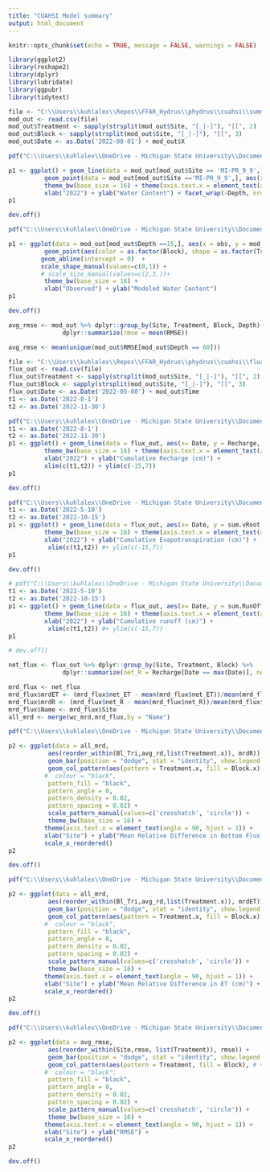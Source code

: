 ```yaml
---
title: "CUAHSI Model summary"
output: html_document
---
```


```r
knitr::opts_chunk$set(echo = TRUE, message = FALSE, warnings = FALSE)
```

```r
library(ggplot2)
library(reshape2)
library(dplyr)
library(lubridate)
library(ggpubr)
library(tidytext)
```

```r
file <- "C:\\Users\\kuhlalex\\Repos\\FFAR_Hydrus\\phydrus\\cuahsi\\summary_results.csv"
mod_out <- read.csv(file)
mod_out$Treatment <- sapply(strsplit(mod_out$Site, "[_|-]"), "[[", 2)
mod_out$Block <- sapply(strsplit(mod_out$Site, "[_|-]"), "[[", 3)
mod_out$Date <- as.Date('2022-08-01') + mod_out$X
```

```r
pdf("C:\\Users\\kuhlalex\\OneDrive - Michigan State University\\Documents\\FFAR\\Conferences\\20230611_CUAHSI\\Poster\\Graphics\\PR_9_9TS.pdf", width=7, height=6)

p1 <- ggplot() + geom_line(data = mod_out[mod_out$Site == 'MI-PR_9_9',], aes(x= Date, y = mod_best, color = as.factor(Block)), linewidth = 1, show.legend = FALSE) + 
          geom_point(data = mod_out[mod_out$Site =='MI-PR_9_9',], aes(x = Date, y = obs), color = 'black') + 
          theme_bw(base_size = 16) + theme(axis.text.x = element_text(angle = 45, hjust = 1)) +
          xlab("2022") + ylab("Water Content") + facet_wrap(~Depth, nrow = 2 )
p1

dev.off()
```

```r

pdf("C:\\Users\\kuhlalex\\OneDrive - Michigan State University\\Documents\\FFAR\\Conferences\\20230611_CUAHSI\\Poster\\Graphics\\modvsobs1to1.pdf", width=5.5, height=5)

p1 <- ggplot(data = mod_out[mod_out$Depth ==15,], aes(x = obs, y = mod_best, group = as.factor(Block))) +
          geom_point(aes(color = as.factor(Block), shape = as.factor(Treatment)), size = 3, show.legend = FALSE) +
         geom_abline(intercept = 0)  +
         scale_shape_manual(values=c(0,1)) +
         # scale_size_manual(values=c(2,3,))+
          theme_bw(base_size = 16) +
          xlab("Observed") + ylab("Modeled Water Content") 
p1

dev.off()

```

```r
avg_rmse <- mod_out %>% dplyr::group_by(Site, Treatment, Block, Depth) %>% 
               dplyr::summarize(rmse = mean(RMSE))

avg_rmse <- mean(unique(mod_out$RMSE[mod_out$Depth == 60]))
```

```r
file <- "C:\\Users\\kuhlalex\\Repos\\FFAR_Hydrus\\phydrus\\cuahsi\\flux_results.csv"
flux_out <- read.csv(file)
flux_out$Treatment <- sapply(strsplit(mod_out$Site, "[_|-]"), "[[", 2)
flux_out$Block <- sapply(strsplit(mod_out$Site, "[_|-]"), "[[", 3)
flux_out$Date <- as.Date('2022-05-08') + mod_out$Time
t1 <- as.Date('2022-8-1')
t2 <- as.Date('2022-11-30')
```

```r
pdf("C:\\Users\\kuhlalex\\OneDrive - Michigan State University\\Documents\\FFAR\\Conferences\\20230611_CUAHSI\\Poster\\Graphics\\recharge.pdf", width=5.5, height=5)
t1 <- as.Date('2022-8-1')
t2 <- as.Date('2022-11-30')
p1 <- ggplot() + geom_line(data = flux_out, aes(x= Date, y = Recharge, group = interaction(Treatment,Block), color = interaction(Treatment,Block)), linewidth = 1, show.legend = FALSE) + 
          theme_bw(base_size = 16) + theme(axis.text.x = element_text(angle = 45, hjust = 1)) +
          xlab("2022") + ylab("Cumulative Recharge (cm)") +
          xlim(c(t1,t2)) + ylim(c(-15,7))
p1

dev.off()
```


```r
pdf("C:\\Users\\kuhlalex\\OneDrive - Michigan State University\\Documents\\FFAR\\Conferences\\20230611_CUAHSI\\Poster\\Graphics\\ET.pdf", width=5.5, height=5)
t1 <- as.Date('2022-5-10')
t2 <- as.Date('2022-10-15')
p1 <- ggplot() + geom_line(data = flux_out, aes(x= Date, y = sum.vRoot.+sum.Evap., group = interaction(Treatment,Block), color = interaction(Treatment,Block)), linewidth = 1, show.legend = TRUE) + 
          theme_bw(base_size = 16) + theme(axis.text.x = element_text(angle = 45, hjust = 1)) +
          xlab("2022") + ylab("Cumulative Evapotranspiration (cm)") +
           xlim(c(t1,t2)) #+ ylim(c(-15,7))
p1

dev.off()
```

```r
# pdf("C:\\Users\\kuhlalex\\OneDrive - Michigan State University\\Documents\\FFAR\\Conferences\\20230611_CUAHSI\\Poster\\Graphics\\ET.pdf", width=5.5, height=5)
t1 <- as.Date('2022-5-10')
t2 <- as.Date('2022-10-15')
p1 <- ggplot() + geom_line(data = flux_out, aes(x= Date, y = sum.RunOff., group = interaction(Treatment,Block), color = interaction(Treatment,Block)), linewidth = 1, show.legend = TRUE) + 
          theme_bw(base_size = 16) + theme(axis.text.x = element_text(angle = 45, hjust = 1)) +
          xlab("2022") + ylab("Cumulative runoff (cm)") +
           xlim(c(t1,t2)) #+ ylim(c(-15,7))
p1

# dev.off()
```
```r
net_flux <- flux_out %>% dplyr::group_by(Site, Treatment, Block) %>% 
               dplyr::summarize(net_R = Recharge[Date == max(Date)], net_ET = sum.vRoot.[Date == max(Date)]+sum.Evap.[Date == max(Date)])


```

```r
mrd_flux <- net_flux
mrd_flux$mrdET <- (mrd_flux$net_ET - mean(mrd_flux$net_ET))/mean(mrd_flux$net_ET)
mrd_flux$mrdR <- (mrd_flux$net_R - mean(mrd_flux$net_R))/mean(mrd_flux$net_R)
mrd_flux$Name <- mrd_flux$Site
all_mrd <- merge(wc_mrd,mrd_flux,by = "Name")

pdf("C:\\Users\\kuhlalex\\OneDrive - Michigan State University\\Documents\\FFAR\\Conferences\\20230611_CUAHSI\\Poster\\Graphics\\rank_R.pdf", width=7, height=3)

p2 <- ggplot(data = all_mrd,
           aes(reorder_within(Bl_Tri,avg_rd,list(Treatment.x)), mrdR)) +
           geom_bar(position = "dodge", stat = "identity", show.legend = FALSE) +
           geom_col_pattern(aes(pattern = Treatment.x, fill = Block.x), # <- make this an interaction
          #  colour = "black",
           pattern_fill = "black",
           pattern_angle = 0,
           pattern_density = 0.02,
           pattern_spacing = 0.02) +
           scale_pattern_manual(values=c('crosshatch', 'circle')) +
           theme_bw(base_size = 16) +
          theme(axis.text.x = element_text(angle = 90, hjust = 1)) +
          xlab("Site") + ylab("Mean Relative Difference in Bottom Flux (cm)") +
          scale_x_reordered() 
p2

dev.off()

```
```r
pdf("C:\\Users\\kuhlalex\\OneDrive - Michigan State University\\Documents\\FFAR\\Conferences\\20230611_CUAHSI\\Poster\\Graphics\\rank_ET.pdf", width=7, height=3)

p2 <- ggplot(data = all_mrd,
           aes(reorder_within(Bl_Tri,avg_rd,list(Treatment.x)), mrdET)) +
           geom_bar(position = "dodge", stat = "identity", show.legend = FALSE) +
           geom_col_pattern(aes(pattern = Treatment.x, fill = Block.x), # <- make this an interaction
          #  colour = "black",
           pattern_fill = "black",
           pattern_angle = 0,
           pattern_density = 0.02,
           pattern_spacing = 0.02) +
           scale_pattern_manual(values=c('crosshatch', 'circle')) +
           theme_bw(base_size = 16) +
          theme(axis.text.x = element_text(angle = 90, hjust = 1)) +
          xlab("Site") + ylab("Mean Relative Difference in ET (cm)") +
          scale_x_reordered() 
p2

dev.off()

```

```r
pdf("C:\\Users\\kuhlalex\\OneDrive - Michigan State University\\Documents\\FFAR\\Conferences\\20230611_CUAHSI\\Poster\\Graphics\\rmse.pdf", width=7, height=3)

p2 <- ggplot(data = avg_rmse,
           aes(reorder_within(Site,rmse, list(Treatment)), rmse)) +
           geom_bar(position = "dodge", stat = "identity", show.legend = FALSE) +
           geom_col_pattern(aes(pattern = Treatment, fill = Block), # <- make this an interaction
          #  colour = "black",
           pattern_fill = "black",
           pattern_angle = 0,
           pattern_density = 0.02,
           pattern_spacing = 0.02) +
           scale_pattern_manual(values=c('crosshatch', 'circle')) +
           theme_bw(base_size = 16) +
          theme(axis.text.x = element_text(angle = 90, hjust = 1)) +
          xlab("Site") + ylab("RMSE") +
          scale_x_reordered() 
p2

dev.off()

```